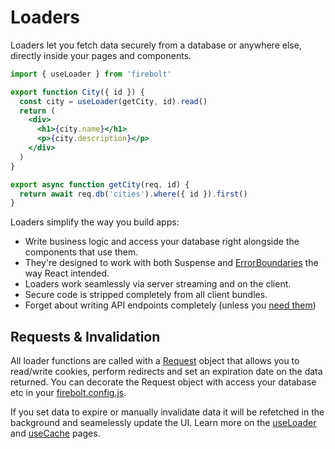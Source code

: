 <Metadata
  title='Getting Started: Loader'
  description='Learn how to use Loaders in a new Firebolt app.'
/>

# Loaders

Loaders let you fetch data securely from a database or anywhere else, directly inside your pages and components.

```jsx title='components/City.js' lineNumbers
import { useLoader } from 'firebolt'

export function City({ id }) {
  const city = useLoader(getCity, id).read()
  return (
    <div>
      <h1>{city.name}</h1>
      <p>{city.description}</p>
    </div>
  )
}

export async function getCity(req, id) {
  return await req.db('cities').where({ id }).first()
}
```

Loaders simplify the way you build apps:

- Write business logic and access your database right alongside the components that use them.
- They're designed to work with both Suspense and [ErrorBoundaries](/docs/ref/error-boundary) the way React intended.
- Loaders work seamlessly via server streaming and on the client.
- Secure code is stripped completely from all client bundles.
- Forget about writing API endpoints completely (unless you [need them](/docs/ref/handler-js))

## Requests & Invalidation

All loader functions are called with a [Request](/docs/ref/request) object that allows you to read/write cookies, perform redirects and set an expiration date on the data returned.
You can decorate the Request object with access your database etc in your [firebolt.config.js](/docs/ref/config).

If you set data to expire or manually invalidate data it will be refetched in the background and seamelessly update the UI. Learn more on the [useLoader](/docs/ref/useLoader) and [useCache](/docs/ref/useCache) pages.
